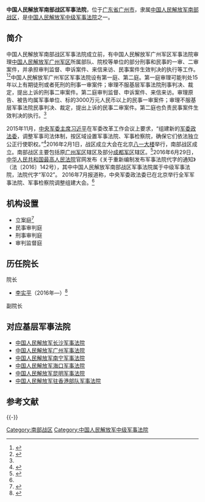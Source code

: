 {{Infobox PRCG |color = darkgreen
|机构名称=中国人民解放军南部战区军事法院
|标志1=National Emblem of the People's Republic of China.svg
|标志2=China Emblem PLA.svg
|职位1=院长
|人员1=[[李实平|李实平]]
|衔级1=?级法官
|上诉法院=[[中国人民解放军军事法院|中国人民解放军军事法院]]
|业务上级=[[中国人民解放军军事法院|中国人民解放军军事法院]]
|组织上级=[[中国人民解放军南部战区|中国人民解放军南部战区]]
|机构类型=[[专门人民法院|专门人民法院]]<br>中级军事法院
|军事级别=副军级
|授权法源=[[中华人民共和国宪法|中华人民共和国宪法]]
|组织法规=[[中华人民共和国人民法院组织法|中华人民共和国人民法院组织法]]
|地址1=[[广东省|广东省]][[广州市|广州市]]
|官网=
|成立时间=2016年
|时期1=
|机构1=
}}

'''中国人民解放军南部战区军事法院'''，位于[[广东省|广东省]][[广州市|广州市]]，隶属[[中国人民解放军南部战区|中国人民解放军南部战区]]，是[[中华人民共和国军事法院列表|中国人民解放军中级军事法院]]之一。

==简介==
中国人民解放军南部战区军事法院成立前，有中国人民解放军广州军区军事法院审理[[中国人民解放军广州军区|中国人民解放军广州军区]]所属部队、院校等单位的部分刑事和民事的一审、二审案件，并承担审判监督、申诉案件、来信来访、民事案件生效判决的执行等工作。<ref name=wgh>{{Cite web |url=http://tianyilawyers.com/newsinfo.aspx?nid=1069 |title=王国华律师：“军队政法机构的设置和军事法院受理案件的有关规定”的讲座，北京市天溢律师事务所，2014-05-12 |accessdate=2014-12-12 |archive-date=2014-11-09 |archive-url=https://web.archive.org/web/20141109081442/http://tianyilawyers.com/newsinfo.aspx?nid=1069 |dead-url=no }}</ref><ref>{{Cite web |url=http://www.infzm.com/content/100306 |title=谷俊山在哪受审，南方周末，2014-05-01 |accessdate=2014-12-12 |archive-date=2014-12-10 |archive-url=https://web.archive.org/web/20141210181508/http://www.infzm.com/content/100306 |dead-url=no }}</ref>中国人民解放军广州军区军事法院设有第一庭、第二庭。第一庭审理可能判处15年以上有期徒刑或者死刑的刑事一审案件；审理不服基层军事法院刑事判决、裁定，提出上诉的刑事二审案件。第二庭审判监督、申诉案件、来信来访。审理原告、被告均属军事单位、标的3000万元人民币以上的民事一审案件；审理不服基层军事法院民事判决、裁定，提出上诉的民事二审案件。第二庭也负责民事案件生效判决的执行。<ref name=wgh/>

2015年11月，[[中央军委主席|中央军委主席]][[习近平|习近平]]在军委改革工作会议上要求，“组建新的[[中央军事委员会政法委员会|军委政法委]]，调整军事司法体制，按区域设置军事法院、军事检察院，确保它们依法独立公正行使职权。”<ref name=chn>{{Cite web |url=http://military.china.com/news/568/20160718/23082794.html |title=军事法院检察院已调整组建运行 打破隶属着眼惩腐，中华网，2016-07-18 |accessdate=2016-09-07 |archive-date=2017-11-07 |archive-url=https://web.archive.org/web/20171107123052/http://military.china.com/news/568/20160718/23082794.html |dead-url=no }}</ref>2016年2月1日，战区成立大会在北京[[八一大楼|八一大楼]]举行，南部战区成立。南部战区主要包括原[[广州军区|广州军区]]辖区及部分[[成都军区|成都军区]]辖区。<ref name=dfw>{{Cite web |url=http://news.eastday.com/c/20160821/u1ai9662586.html?t=1471820588640 |title=战区近来动作不小，1个月内34人履新，东方网，2016-08-21 |accessdate=2016-09-07 |archive-date=2016-10-09 |archive-url=https://web.archive.org/web/20161009153144/http://news.eastday.com/c/20160821/u1ai9662586.html?t=1471820588640 |dead-url=no }}</ref>2016年6月29日，[[中华人民共和国最高人民法院|中华人民共和国最高人民法院]]官网发布《关于重新编制发布军事法院代字的通知》（法〔2016〕142号），其中中国人民解放军南部战区军事法院属于中级军事法院，法院代字“军02”。 2016年7月报道称，中央军委政法委已在北京举行全军军事法院、军事检察院调整组建大会。<ref name=chn/>

==机构设置==
*立案庭<ref>{{Cite web|url = http://czzy.gxcourt.gov.cn/info/1028/6551.htm|title = 南部战区军事法院、南宁军事法院、军事检察院到崇左市中院调研智慧法院建设|author = |date = 2017-09-29|publisher = 崇左市中级人民法院|language = |accessdate = |quote = |archive-date = 2017-11-14|archive-url = https://web.archive.org/web/20171114040939/http://czzy.gxcourt.gov.cn/info/1028/6551.htm|dead-url = yes}}</ref>
*民事审判庭
*刑事审判庭
*审判监督庭

==历任院长==
{{col-begin}}
{{col-2}}
; 院长
*[[李实平|李实平]]（2016年—）<ref>{{Cite web |url=http://finance.sina.com.cn/sf/news/2016-05-25/101331194.html |title=解放军战区一级设军事法院 南部战区院长曝光，新浪，2016-05-25 |accessdate=2016-09-07 |archive-date=2019-06-04 |archive-url=https://web.archive.org/web/20190604160119/http://finance.sina.com.cn/sf/news/2016-05-25/101331194.html |dead-url=no }}</ref>

{{col-2}}
; 副院长

{{col-end}}

== 对应基层军事法院 ==
*[[中国人民解放军长沙军事法院|中国人民解放军长沙军事法院]]
*[[中国人民解放军广州军事法院|中国人民解放军广州军事法院]]
*[[中国人民解放军南宁军事法院|中国人民解放军南宁军事法院]]
*[[中国人民解放军海口军事法院|中国人民解放军海口军事法院]]
*[[中国人民解放军昆明军事法院|中国人民解放军昆明军事法院]]
*[[中国人民解放军驻香港部队军事法院|中国人民解放军驻香港部队军事法院]]

== 参考文献 ==
{{Reflist|2}}

{{-}}
{{中华人民共和国法院|专}}
[[Category:南部战区|Category:南部战区]]
[[Category:中国人民解放军中级军事法院|Category:中国人民解放军中级军事法院]]